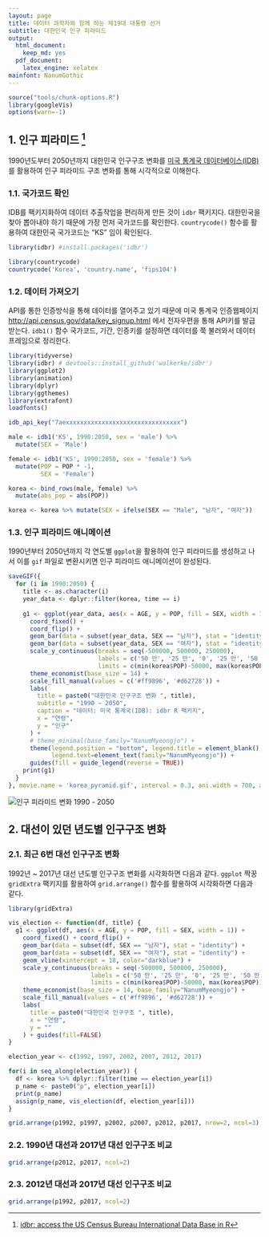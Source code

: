 ```yaml
---
layout: page
title: 데이터 과학자와 함께 하는 제19대 대통령 선거
subtitle: 대한민국 인구 피라미드
output:
  html_document: 
    keep_md: yes
  pdf_document:
    latex_engine: xelatex
mainfont: NanumGothic
---
```


```r
source("tools/chunk-options.R")
library(googleVis)
options(warn=-1)
```

## 1. 인구 피라미드 [^idbr]

[^idbr]: [idbr: access the US Census Bureau International Data Base in R](http://www.arilamstein.com/blog/2016/06/06/idbr-access-us-census-bureau-international-data-base-r/)

1990년도부터 2050년까지 대한민국 인구구조 변화를 [미국 통계국 데이터베이스(IDB)](http://www.census.gov/population/international/data/idb/informationGateway.php)를 
활용하여 인구 피라미드 구조 변화를 통해 시각적으로 이해한다.

### 1.1. 국가코드 확인

IDB를 팩키지화하여 데이터 추출작업을 편리하게 만든 것이 `idbr` 팩키지다. 
대한민국을 찾아 뽑아내야 하기 때문에 가장 먼저 국가코드를 확인한다.
`countrycode()` 함수를 활용하여 대한민국 국가코드는 "KS" 임이 확인된다.

``` r
library(idbr) #install.packages('idbr')

library(countrycode)
countrycode('Korea', 'country.name', 'fips104')
```

### 1.2. 데이터 가져오기

API를 통한 인증방식을 통해 데이터를 열어주고 있기 때문에 
미국 통계국 인증웹페이지 <http://api.census.gov/data/key_signup.html> 에서 전자우편을 통해 API키를 발급받는다.
`idb1()` 함수 국가코드, 기간, 인증키를 설정하면 데이터를 쭉 불러와서 데이터프레임으로 정리한다.

``` r
library(tidyverse)
library(idbr) # devtools::install_github('walkerke/idbr')
library(ggplot2)
library(animation)
library(dplyr)
library(ggthemes)
library(extrafont)
loadfonts()

idb_api_key("7aexxxxxxxxxxxxxxxxxxxxxxxxxxxxxxxx")

male <- idb1('KS', 1990:2050, sex = 'male') %>%
  mutate(SEX = 'Male')

female <- idb1('KS', 1990:2050, sex = 'female') %>%
  mutate(POP = POP * -1,
         SEX = 'Female')

korea <- bind_rows(male, female) %>%
  mutate(abs_pop = abs(POP))

korea <- korea %>% mutate(SEX = ifelse(SEX == "Male", "남자", "여자"))
```

### 1.3. 인구 피라미드 애니메이션

1990년부터 2050년까지 각 연도별 `ggplot`을 활용하여 인구 피라미드를 생성하고 나서 이를 `gif` 파일로 변환시키면 
인구 피라미드 애니메이션이 완성된다.

``` r
saveGIF({  
  for (i in 1990:2050) {    
    title <- as.character(i)    
    year_data <- dplyr::filter(korea, time == i)
    
    g1 <- ggplot(year_data, aes(x = AGE, y = POP, fill = SEX, width = 1)) +
      coord_fixed() + 
      coord_flip() +
      geom_bar(data = subset(year_data, SEX == "남자"), stat = "identity") +
      geom_bar(data = subset(year_data, SEX == "여자"), stat = "identity") +
      scale_y_continuous(breaks = seq(-500000, 500000, 250000),
                         labels = c('50 만', '25 만', '0', '25 만', '50 만'), 
                         limits = c(min(korea$POP)-50000, max(korea$POP))) +
      theme_economist(base_size = 14) + 
      scale_fill_manual(values = c('#ff9896', '#d62728')) + 
      labs(
        title = paste0("대한민국 인구구조 변화 ", title),
        subtitle = "1990 ~ 2050",
        caption = "데이터: 미국 통계국(IDB): idbr R 팩키지",
        x = "연령",
        y = "인구"
      ) +
      # theme_minimal(base_family="NanumMyeongjo") +
      theme(legend.position = "bottom", legend.title = element_blank(), 
            legend.text=element_text(family="NanumMyeongjo")) + 
      guides(fill = guide_legend(reverse = TRUE))
    print(g1)
  }
}, movie.name = 'korea_pyramid.gif', interval = 0.3, ani.width = 700, ani.height = 600)
```
<img src="fig/korea_pyramid" alt="인구 피라미드 변화 1990 - 2050" />

## 2. 대선이 있던 년도별 인구구조 변화

### 2.1. 최근 6번 대선 인구구조 변화

1992년 ~ 2017년 대선 년도별 인구구조 변화를 시각화하면 다음과 같다.
`ggplot` 짝꿍 `gridExtra` 팩키지를 활용하여 `grid.arrange()` 함수를 활용하여 시각화하면 다음과 같다.

``` r
library(gridExtra)

vis_election <- function(df, title) {
  g1 <- ggplot(df, aes(x = AGE, y = POP, fill = SEX, width = 1)) +
    coord_fixed() + coord_flip() +
    geom_bar(data = subset(df, SEX == "남자"), stat = "identity") +
    geom_bar(data = subset(df, SEX == "여자"), stat = "identity") +
    geom_vline(xintercept = 18, color="darkblue") +
    scale_y_continuous(breaks = seq(-500000, 500000, 250000),
                       labels = c('50 만', '25 만', '0', '25 만', '50 만'), 
                       limits = c(min(korea$POP)-50000, max(korea$POP))) +
    theme_economist(base_size = 14, base_family="NanumMyeongjo") + 
    scale_fill_manual(values = c('#ff9896', '#d62728')) + 
    labs(
      title = paste0("대한민국 인구구조 ", title),
      x = "연령",
      y = ""
    ) + guides(fill=FALSE)
}

election_year <- c(1992, 1997, 2002, 2007, 2012, 2017)

for(i in seq_along(election_year)) {
  df <- korea %>% dplyr::filter(time == election_year[i])
  p_name <- paste0("p", election_year[i])
  print(p_name)
  assign(p_name, vis_election(df, election_year[i]))
}

grid.arrange(p1992, p1997, p2002, p2007, p2012, p2017, nrow=2, ncol=3)
```

### 2.2. 1990년 대선과 2017년 대선 인구구조 비교

``` r
grid.arrange(p2012, p2017, ncol=2)
```

### 2.3. 2012년 대선과 2017년 대선 인구구조 비교

``` r
grid.arrange(p1992, p2017, ncol=2)
```




